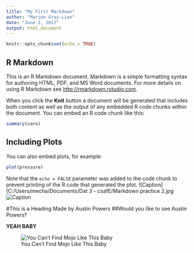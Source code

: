 ---
title: "My First Markdown"
author: "Marion Gray-Lion"
date: "June 2, 2017"
output: html_document
---

```{r setup, include=FALSE}
knitr::opts_chunk$set(echo = TRUE)
```

## R Markdown

This is an R Markdown document. Markdown is a simple formatting syntax for authoring HTML, PDF, and MS Word documents. For more details on using R Markdown see <http://rmarkdown.rstudio.com>.

When you click the **Knit** button a document will be generated that includes both content as well as the output of any embedded R code chunks within the document. You can embed an R code chunk like this:

```{r cars}
summary(cars)
```

## Including Plots

You can also embed plots, for example:

```{r pressure, echo=FALSE}
plot(pressure)
```

Note that the `echo = FALSE` parameter was added to the code chunk to prevent printing of the R code that generated the plot.
![Caption](C:/Users/mecha/Documents/Dat 3 - csafE/Markdown practice 2.jpg
![Caption](C:/Users/mecha/Documents/Dat 3 - csafE/)

#This is a Heading Made by Austin Powers
##Would you like to see Austin Powers?

**YEAH BABY**

![You Can't Find Mojo Like This Baby](C:/Users/Anna/Pictures/austin-powers.jpg)

